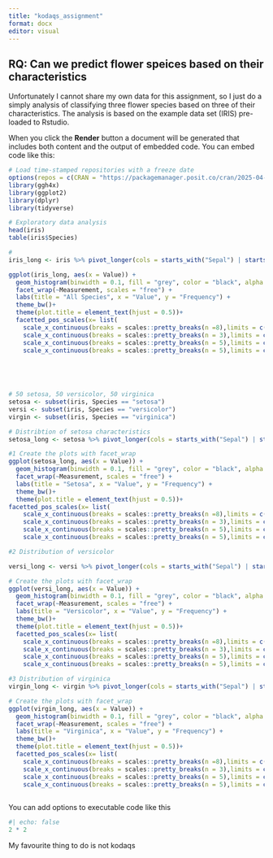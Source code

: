 ```yaml
---
title: "kodaqs_assignment"
format: docx
editor: visual
---
```


## RQ: Can we predict flower speices based on their characteristics

Unfortunately I cannot share my own data for this assignment, so I just do a simply analysis of classifying three flower species based on three of their characteristics. The analysis is based on the example data set (IRIS) pre-loaded to Rstudio.

When you click the **Render** button a document will be generated that includes both content and the output of embedded code. You can embed code like this:

```r
# Load time-stamped repositories with a freeze date
options(repos = c(CRAN = "https://packagemanager.posit.co/cran/2025-04-10"))
library(ggh4x)
library(ggplot2)
library(dplyr)
library(tidyverse)

# Exploratory data analysis
head(iris)
table(iris$Species)

# 
iris_long <- iris %>% pivot_longer(cols = starts_with("Sepal") | starts_with("Petal"),names_to = "Measurement", values_to = "Value") 

ggplot(iris_long, aes(x = Value)) +
  geom_histogram(binwidth = 0.1, fill = "grey", color = "black", alpha = 0.7) +
  facet_wrap(~Measurement, scales = "free") +
  labs(title = "All Species", x = "Value", y = "Frequency") +
  theme_bw()+
  theme(plot.title = element_text(hjust = 0.5))+
  facetted_pos_scales(x= list(
    scale_x_continuous(breaks = scales::pretty_breaks(n =8),limits = c(0,8)),
    scale_x_continuous(breaks = scales::pretty_breaks(n = 3),limits = c(0,3)),
    scale_x_continuous(breaks = scales::pretty_breaks(n = 5),limits = c(4,9)),
    scale_x_continuous(breaks = scales::pretty_breaks(n = 5),limits = c(1,5))))
  
  



# 50 setosa, 50 versicolor, 50 virginica 
setosa <- subset(iris, Species == "setosa")
versi <- subset(iris, Species == "versicolor")
virgin <- subset(iris, Species == "virginica")

# Distribtion of setosa characteristics
setosa_long <- setosa %>% pivot_longer(cols = starts_with("Sepal") | starts_with("Petal"),names_to = "Measurement", values_to = "Value")

#1 Create the plots with facet_wrap
ggplot(setosa_long, aes(x = Value)) +
  geom_histogram(binwidth = 0.1, fill = "grey", color = "black", alpha = 0.7) +
  facet_wrap(~Measurement, scales = "free") +
  labs(title = "Setosa", x = "Value", y = "Frequency") +
  theme_bw()+
  theme(plot.title = element_text(hjust = 0.5))+
facetted_pos_scales(x= list(
    scale_x_continuous(breaks = scales::pretty_breaks(n =8),limits = c(0,8)),
    scale_x_continuous(breaks = scales::pretty_breaks(n = 3),limits = c(0,3)),
    scale_x_continuous(breaks = scales::pretty_breaks(n = 5),limits = c(4,9)),
    scale_x_continuous(breaks = scales::pretty_breaks(n = 5),limits = c(1,5))))

#2 Distribution of versicolor

versi_long <- versi %>% pivot_longer(cols = starts_with("Sepal") | starts_with("Petal"),names_to = "Measurement", values_to = "Value")

# Create the plots with facet_wrap
ggplot(versi_long, aes(x = Value)) +
  geom_histogram(binwidth = 0.1, fill = "grey", color = "black", alpha = 0.7) +
  facet_wrap(~Measurement, scales = "free") +
  labs(title = "Versicolor", x = "Value", y = "Frequency") +
  theme_bw()+ 
  theme(plot.title = element_text(hjust = 0.5))+
  facetted_pos_scales(x= list(
    scale_x_continuous(breaks = scales::pretty_breaks(n =8),limits = c(0,8)),
    scale_x_continuous(breaks = scales::pretty_breaks(n = 3),limits = c(0,3)),
    scale_x_continuous(breaks = scales::pretty_breaks(n = 5),limits = c(4,9)),
    scale_x_continuous(breaks = scales::pretty_breaks(n = 5),limits = c(1,5))))

#3 Distribution of virginica
virgin_long <- virgin %>% pivot_longer(cols = starts_with("Sepal") | starts_with("Petal"),names_to = "Measurement", values_to = "Value")

# Create the plots with facet_wrap
ggplot(virgin_long, aes(x = Value)) +
  geom_histogram(binwidth = 0.1, fill = "grey", color = "black", alpha = 0.7) +
  facet_wrap(~Measurement, scales = "free") +
  labs(title = "Virginica", x = "Value", y = "Frequency") +
  theme_bw()+
  theme(plot.title = element_text(hjust = 0.5))+
  facetted_pos_scales(x= list(
    scale_x_continuous(breaks = scales::pretty_breaks(n =8),limits = c(0,8)),
    scale_x_continuous(breaks = scales::pretty_breaks(n = 3),limits = c(0,3)),
    scale_x_continuous(breaks = scales::pretty_breaks(n = 5),limits = c(4,9)),
    scale_x_continuous(breaks = scales::pretty_breaks(n = 5),limits = c(1,5))))
  


```

You can add options to executable code like this

```r
#| echo: false
2 * 2
```

My favourite thing to do is not kodaqs
